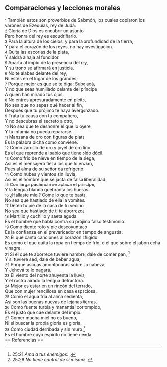 == Comparaciones y lecciones morales ==

{{anchor|1}} <small>1</small> También estos son proverbios de Salomón, los cuales copiaron los varones de Ezequías, rey de Judá:<br>
{{anchor|2}} <small>2</small> Gloria de Dios es encubrir un asunto;<br>
Pero honra del rey es escudriñarlo.<br>
{{anchor|3}} <small>3</small> Para la altura de los cielos, y para la profundidad de la tierra,<br>
Y para el corazón de los reyes, no hay investigación.<br>
{{anchor|4}} <small>4</small> Quita las escorias de la plata,<br>
Y saldrá alhaja al fundidor.<br>
{{anchor|5}} <small>5</small> Aparta al impío de la presencia del rey,<br>
Y su trono se afirmará en justicia.<br>
{{anchor|6}} <small>6</small> No te alabes delante del rey,<br>
Ni estés en el lugar de los grandes;<br>
{{anchor|7}} <small>7</small> Porque mejor es que se te diga: Sube acá,<br>
Y no que seas humillado delante del príncipe<br>
A quien han mirado tus ojos.<br>
{{anchor|8}} <small>8</small> No entres apresuradamente en pleito,<br>
No sea que no sepas qué hacer al fin,<br>
Después que tu prójimo te haya avergonzado.<br>
{{anchor|9}} <small>9</small> Trata tu causa con tu compañero,<br>
Y no descubras el secreto a otro,<br>
{{anchor|10}} <small>10</small> No sea que te deshonre el que lo oyere,<br>
Y tu infamia no pueda repararse.<br>
{{anchor|11}} <small>11</small> Manzana de oro con figuras de plata<br>
Es la palabra dicha como conviene.<br>
{{anchor|12}} <small>12</small> Como zarcillo de oro y joyel de oro fino<br>
Es el que reprende al sabio que tiene oído dócil.<br>
{{anchor|13}} <small>13</small> Como frío de nieve en tiempo de la siega,<br>
Así es el mensajero fiel a los que lo envían,<br>
Pues al alma de su señor da refrigerio.<br>
{{anchor|14}} <small>14</small> Como nubes y vientos sin lluvia,<br>
Así es el hombre que se jacta de falsa liberalidad.<br>
{{anchor|15}} <small>15</small> Con larga paciencia se aplaca el príncipe,<br>
Y la lengua blanda quebranta los huesos.<br>
{{anchor|16}} <small>16</small> ¿Hallaste miel? Come lo que te basta,<br>
No sea que hastiado de ella la vomites.<br>
{{anchor|17}} <small>17</small> Detén tu pie de la casa de tu vecino,<br>
No sea que hastiado de ti te aborrezca.<br>
{{anchor|18}} <small>18</small> Martillo y cuchillo y saeta aguda<br>
Es el hombre que habla contra su prójimo falso testimonio.<br>
{{anchor|19}} <small>19</small> Como diente roto y pie descoyuntado<br>
Es la confianza en el prevaricador en tiempo de angustia.<br>
{{anchor|20}} <small>20</small> El que canta canciones al corazón afligido<br>
Es como el que quita la ropa en tiempo de frío, o el que sobre el jabón echa vinagre.<br>
{{anchor|21}} <small>21</small> Si el que te aborrece tuviere hambre, dale de comer pan, <ref>25:21 ''Ama a tus enemigos'': {{lib|LU|131|10|8}}.</ref><br>
Y si tuviere sed, dale de beber agua;<br>
{{anchor|22}} <small>22</small> Porque ascuas amontonarás sobre su cabeza,<br>
Y Jehová te lo pagará.<br>
{{anchor|23}} <small>23</small> El viento del norte ahuyenta la lluvia,<br>
Y el rostro airado la lengua detractora.<br>
{{anchor|24}} <small>24</small> Mejor es estar en un rincón del terrado,<br>
Que con mujer rencillosa en casa espaciosa.<br>
{{anchor|25}} <small>25</small> Como el agua fría al alma sedienta,<br>
Así son las buenas nuevas de lejanas tierras.<br>
{{anchor|26}} <small>26</small> Como fuente turbia y manantial corrompido,<br>
Es el justo que cae delante del impío.<br>
{{anchor|27}} <small>27</small> Comer mucha miel no es bueno,<br>
Ni el buscar la propia gloria es gloria.<br>
{{anchor|28}} <small>28</small> Como ciudad derribada y sin muro <ref>25:28 ''No tiene control de sí mismo'': {{lib|LU|149|4|2}}.</ref><br>
Es el hombre cuyo espíritu no tiene rienda.<br>
== Referencias ==

<references />
